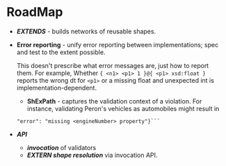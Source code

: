 # RoadMap
- ***EXTENDS*** - builds networks of reusable shapes.

- **Error reporting** - unify error reporting between implementations; spec and test to the extent possible.

  This doesn't prescribe what error messages are, just how to report them. For example, Whether
  ```{ <n1> <p1> 1 }@{ <p1> xsd:float }```
  reports the wrong dt for `<p1>` or a missing float and unexpected int is implementation-dependent.
  - **ShExPath** - captures the validation context of a violation. For instance, validating Peron's vehicles as automobiles might result in
  
  ```{"path": "<person1>@<#PersonShape>/<hasVehicle>%<bicycle2>@<#CarShape>",
  "error": "missing <engineNumber> property"}```

- ***API***
  - ***invocation*** of validators
  - ***EXTERN shape resolution*** via invocation API.
  
  
